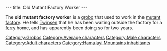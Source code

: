 ---
title: Old Mutant Factory Worker
---

{{Character|
Name=Old mutant factory worker|
Image=Old_mutant_factory_worker.JPG‎|
Race=[[Grobo]]|
Gender=Male|
Size=Medium|
Age=Adult}}

{{Quote|
Quote=From this warehouse we send material to the other hemisphere, we use a shuttle that dates back to the old subway lines. I participated in its construction but I've been waiting for a ferry for two years... Two years!|
Character=The [[Old mutant factory worker]]}}

The '''old mutant factory worker''' is a [[grobo]] that used to work in the [[mutant factory]]. He tells [[Twinsen]] that he has been waiting outside the factory for a [[ferry]] home, and has apparently been doing so for two years.

[[Category:Grobos]]
[[Category:Average characters]]
[[Category:Male characters]]
[[Category:Adult characters]]
[[Category:Hamalayi Mountains inhabitants]]